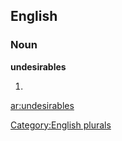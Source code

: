 
==English==

===Noun===
'''undesirables'''

# {{plural of|[[undesirable]]}}

[[Category:English plurals]]

[[ar:undesirables]]